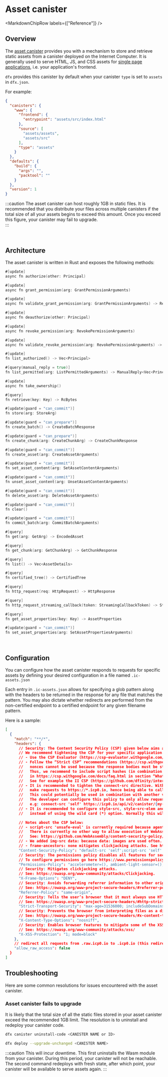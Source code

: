 
# Asset canister

<MarkdownChipRow labels={["Reference"]} />

## Overview

The [asset canister](https://github.com/dfinity/sdk/tree/master/src/canisters/frontend/ic-frontend-canister) provides
you with a mechanism to store and retrieve static assets from a canister deployed on the Internet
Computer. It is generally used to serve HTML, JS, and CSS assets
for [single page applications](https://en.wikipedia.org/wiki/Single-page_application), i.e. your application's frontend.

`dfx` provides this canister by default when your canister `type` is set to `assets` in `dfx.json`.

For example:

```json
{
  "canisters": {
    "www": {
      "frontend": {
        "entrypoint": "assets/src/index.html"
      },
      "source": [
        "assets/assets",
        "assets/src"
      ],
      "type": "assets"
    }
  },
  "defaults": {
    "build": {
      "args": "",
      "packtool": ""
    }
  },
  "version": 1
}
```

:::caution
The asset canister can host roughly 1GB in static files. It is recommended that you distribute your files
across multiple canisters if the total size of all your assets begins to exceed this amount. Once you exceed this
figure, your canister may fail to upgrade.  
:::

<br/>

## Architecture

The asset canister is written in Rust and exposes the following methods:

```go
#[update]
async fn authorize(other: Principal)

#[update]
async fn grant_permission(arg: GrantPermissionArguments)

#[update]
async fn validate_grant_permission(arg: GrantPermissionArguments) -> Result<String, String>

#[update]
async fn deauthorize(other: Principal)

#[update]
async fn revoke_permission(arg: RevokePermissionArguments)

#[update]
async fn validate_revoke_permission(arg: RevokePermissionArguments) -> Result<String, String>

#[update]
fn list_authorized() -> Vec<Principal>

#[query(manual_reply = true)]
fn list_permitted(arg: ListPermittedArguments) -> ManualReply<Vec<Principal>>

#[update]
async fn take_ownership()

#[query]
fn retrieve(key: Key) -> RcBytes

#[update(guard = "can_commit")]
fn store(arg: StoreArg)

#[update(guard = "can_prepare")]
fn create_batch() -> CreateBatchResponse

#[update(guard = "can_prepare")]
fn create_chunk(arg: CreateChunkArg) -> CreateChunkResponse

#[update(guard = "can_commit")]
fn create_asset(arg: CreateAssetArguments)

#[update(guard = "can_commit")]
fn set_asset_content(arg: SetAssetContentArguments)

#[update(guard = "can_commit")]
fn unset_asset_content(arg: UnsetAssetContentArguments)

#[update(guard = "can_commit")]
fn delete_asset(arg: DeleteAssetArguments)

#[update(guard = "can_commit")]
fn clear()

#[update(guard = "can_commit")]
fn commit_batch(arg: CommitBatchArguments)

#[query]
fn get(arg: GetArg) -> EncodedAsset

#[query]
fn get_chunk(arg: GetChunkArg) -> GetChunkResponse

#[query]
fn list() -> Vec<AssetDetails>

#[query]
fn certified_tree() -> CertifiedTree

#[query]
fn http_request(req: HttpRequest) -> HttpResponse

#[query]
fn http_request_streaming_callback(token: StreamingCallbackToken) -> StreamingCallbackHttpResponse

#[query]
fn get_asset_properties(key: Key) -> AssetProperties

#[update(guard = "can_commit")]
fn set_asset_properties(arg: SetAssetPropertiesArguments)
```

<br/>

## Configuration

You can configure how the asset canister responds to requests for specific assets by defining your
desired configuration in a file named `.ic-assets.json`

Each entry in `.ic-assets.json` allows for specifying a glob pattern along with the headers to be returned in
the response for any file that matches the pattern. You may also dictate whether redirects are performed from the
non-certified endpoint to a certified endpoint for any given filename pattern.

Here is a sample:

```json
[
  {
    "match": "**/*",
    "headers": {
      // Security: The Content Security Policy (CSP) given below aims at working with many apps rather than providing maximal security.
      // We recommend tightening the CSP for your specific application. Some recommendations are as follows:
      // - Use the CSP Evaluator (https://csp-evaluator.withgoogle.com/) to validate the CSP you define.
      // - Follow the “Strict CSP” recommendations (https://csp.withgoogle.com/docs/strict-csp.html). However, note that in the context of the mainnet (network=ic),
      //   nonces cannot be used because the response bodies must be static to work well with HTTP asset certification.
      //   Thus, we recommend to include script hashes (in combination with strict-dynamic) in the CSP as described
      //   in https://csp.withgoogle.com/docs/faq.html in section “What if my site is static and I can't add nonces to scripts?”.
      //   See for example the II CSP (https://github.com/dfinity/internet-identity/blob/main/src/internet_identity/src/http.rs).
      // - It is recommended to tighten the connect-src directive. With the current CSP configuration the browser can
      //   make requests to https://*.icp0.io, hence being able to call any canister via https://icp0.io/api/v2/canister/{canister-ID}.
      //   This could potentially be used in combination with another vulnerability (e.g. XSS) to exfiltrate private data.
      //   The developer can configure this policy to only allow requests to their specific canisters,
      //   e.g: connect-src 'self' https://icp0.io/api/v2/canister/{my-canister-ID}, where {my-canister-ID} has the following format: aaaaa-aaaaa-aaaaa-aaaaa-aaa
      // - It is recommended to configure style-src, style-src-elem and font-src directives with the resources your canister is going to use
      //   instead of using the wild card (*) option. Normally this will include 'self' but also other third party styles or fonts resources (e.g: https://fonts.googleapis.com or other CDNs)

      // Notes about the CSP below:
      // - script-src 'unsafe-eval' is currently required because agent-js uses a WebAssembly module for the validation of bls signatures.
      //   There is currently no other way to allow execution of WebAssembly modules with CSP.
      //   See: https://github.com/WebAssembly/content-security-policy/blob/main/proposals/CSP.md.
      // - We added img-src data: because data: images are used often.
      // - frame-ancestors: none mitigates clickjacking attacks. See https://owasp.org/www-community/attacks/Clickjacking.
      "Content-Security-Policy": "default-src 'self';script-src 'self' 'unsafe-eval';connect-src 'self' https://icp0.io https://*.icp0.io;img-src 'self' data:;style-src * 'unsafe-inline';style-src-elem * 'unsafe-inline';font-src *;object-src 'none';base-uri 'self';frame-ancestors 'none';form-action 'self';upgrade-insecure-requests;",
      // Security: The permissions policy disables all features for security reasons. If your site needs such permissions, activate them.
      // To configure permissions go here https://www.permissionspolicy.com/
      "Permissions-Policy": "accelerometer=(), ambient-light-sensor=(), autoplay=(), battery=(), camera=(), cross-origin-isolated=(), display-capture=(), document-domain=(), encrypted-media=(), execution-while-not-rendered=(), execution-while-out-of-viewport=(), fullscreen=(), geolocation=(), gyroscope=(), keyboard-map=(), magnetometer=(), microphone=(), midi=(), navigation-override=(), payment=(), picture-in-picture=(), publickey-credentials-get=(), screen-wake-lock=(), sync-xhr=(), usb=(), web-share=(), xr-spatial-tracking=(), clipboard-read=(), clipboard-write=(), gamepad=(), speaker-selection=(), conversion-measurement=(), focus-without-user-activation=(), hid=(), idle-detection=(), interest-cohort=(), serial=(), sync-script=(), trust-token-redemption=(), window-placement=(), vertical-scroll=()",
      // Security: Mitigates clickjacking attacks.
      // See: https://owasp.org/www-community/attacks/Clickjacking.
      "X-Frame-Options": "DENY",
      // Security: Avoids forwarding referrer information to other origins.
      // See: https://owasp.org/www-project-secure-headers/#referrer-policy.
      "Referrer-Policy": "same-origin",
      // Security: Tells the user’s browser that it must always use HTTPS with your site.
      // See: https://owasp.org/www-project-secure-headers/#http-strict-transport-security
      "Strict-Transport-Security": "max-age=31536000; includeSubDomains",
      // Security: Prevents the browser from interpreting files as a different MIME type to what is specified in the Content-Type header.
      // See: https://owasp.org/www-project-secure-headers/#x-content-type-options
      "X-Content-Type-Options": "nosniff",
      // Security: Enables browser features to mitigate some of the XSS attacks. Note that it has to be in mode=block.
      // See: https://owasp.org/www-community/attacks/xss/
      "X-XSS-Protection": "1; mode=block"
    },
    // redirect all requests from .raw.icp0.io to .icp0.io (this redirection is the default)
    "allow_raw_access": false
  }
]
```

## Troubleshooting

Here are some common resolutions for issues encountered with the asset canister.

### Asset canister fails to upgrade

It is likely that the total size of all the static files stored in your asset canister exceed the
recommended 1GB limit. The resolution is to uninstall and redeploy your canister code.

```bash
dfx canister uninstall-code <CANISTER NAME or ID>
```

```bash
dfx deploy --upgrade-unchanged <CANISTER NAME>
```

:::caution
This will incur downtime. This first uninstalls the Wasm module from your canister. During this period, your canister
will not be reachable. The second command redeploys with fresh state, after which point, your canister will be available
to serve assets again.
:::